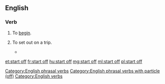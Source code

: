 ==English==
===Verb===
{{head|en}}
#To [[begin]].
#: {{usex|lang=en|She '''started off''' with a lullaby.}}
#To set out on a trip.
#: {{usex|lang=en|They '''started off''' on horseback.}}
#*{{quote-book|year=1898|author={{w|Winston Churchill (novelist)|Winston Churchill}}
|title={{w|The Celebrity}}|chapter=8
|passage=I corralled the judge, and we '''started off''' across the fields, in no very mild state of fear of that gentleman's wife, whose vigilance was seldom relaxed. And thus we came by a circuitous route to Mohair, the judge occupied by his own guilty thoughts, and I by others not less disturbing.}}

[[Category:English phrasal verbs]]
[[Category:English phrasal verbs with particle (off)]]
[[Category:English verbs]]

[[et:start off]]
[[fr:start off]]
[[hu:start off]]
[[mg:start off]]
[[ml:start off]]
[[pl:start off]]
